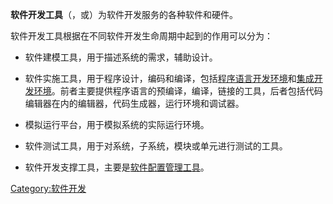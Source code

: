 {{noteTA
|G1=IT
}}
{{unreferenced|time=2008-1-13}}
{{软件开发过程}}

'''软件开发工具'''（{{lang-en|software development tool}}，或{{lang|en|programming tool}}）为软件开发服务的各种软件和硬件。

软件开发工具根据在不同软件开发生命周期中起到的作用可以分为：

*软件建模工具，用于描述系统的需求，辅助设计。

*软件实施工具，用于程序设计，编码和编译，包括[[程序语言开发环境|程序语言开发环境]]和[[集成开发环境|集成开发环境]]。前者主要提供程序语言的预编译，编译，链接的工具，后者包括代码编辑器在内的编辑器，代码生成器，运行环境和调试器。

*模拟运行平台，用于模拟系统的实际运行环境。

*软件测试工具，用于对系统，子系统，模块或单元进行测试的工具。

*软件开发支撑工具，主要是[[软件配置管理工具|软件配置管理工具]]。

{{Authority control}}
[[Category:软件开发|Category:软件开发]]